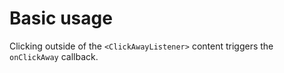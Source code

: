 
<Meta title="Basic usage" />

# Basic usage

Clicking outside of the `<ClickAwayListener>` content triggers the `onClickAway` callback.

<StoryAndSource id="stories-basic--scenario-1" />

<ArgsTable of={ClickAwayListener} />
